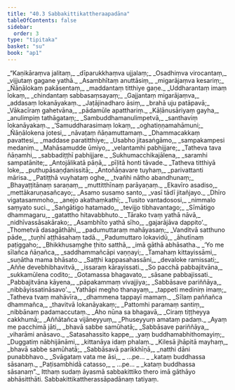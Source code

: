 ```yaml
---
title: "40.3 Sabbakittikattheraapadāna"
tableOfContents: false
sidebar:
  order: 3
type: "tipitaka"
basket: "su"
book: "ap1"
---
```



<DynamicBreadcrumb />

<Division number="304" book="ap1" bookNo="20" page="378">

<Paragraph number="4606" type="verses" book="ap1">
_“Kaṇikāraṃva jalitaṃ,_  
_dīparukkhaṃva ujjalaṃ;_  
_Osadhiṃva virocantaṃ,_  
_vijjutaṃ gagane yathā._  

</Paragraph>

</Division>
<Division number="305" book="ap1" bookNo="20" page="378">

<Paragraph number="4607" type="verses" book="ap1">
_Asambhītaṃ anuttāsiṃ,_  
_migarājaṃva kesariṃ;_  
_Ñāṇālokaṃ pakāsentaṃ,_  
_maddantaṃ titthiye gaṇe._  

</Paragraph>

</Division>
<Division number="306" book="ap1" bookNo="20" page="378">

<Paragraph number="4608" type="verses" book="ap1">
_Uddharantaṃ imaṃ lokaṃ,_  
_chindantaṃ sabbasaṃsayaṃ;_  
_Gajjantaṃ migarājaṃva,_  
_addasaṃ lokanāyakaṃ._  

</Paragraph>

</Division>
<Division number="307" book="ap1" bookNo="20" page="378">

<Paragraph number="4609" type="verses" book="ap1">
_Jaṭājinadharo āsiṃ,_  
_brahā uju patāpavā;_  
_Vākacīraṃ gahetvāna,_  
_pādamūle apatthariṃ._  

</Paragraph>

</Division>
<Division number="308" book="ap1" bookNo="20" page="378">

<Paragraph number="4610" type="verses" book="ap1">
_Kāḷānusāriyaṃ gayha,_  
_anulimpiṃ tathāgataṃ;_  
_Sambuddhamanulimpetvā,_  
_santhaviṃ lokanāyakaṃ._  

</Paragraph>

</Division>
<Division number="309" book="ap1" bookNo="20" page="378">

<Paragraph number="4611" type="verses" book="ap1">
_‘Samuddharasimaṃ lokaṃ,_  
_oghatiṇṇamahāmuni;_  
_Ñāṇālokena jotesi,_  
_nāvaṭaṃ ñāṇamuttamaṃ._  

</Paragraph>

</Division>
<Division number="310" book="ap1" bookNo="20" page="378">

<Paragraph number="4612" type="verses" book="ap1">
_Dhammacakkaṃ pavattesi,_  
_maddase paratitthiye;_  
_Usabho jitasaṅgāmo,_  
_sampakampesi medaniṃ._  

</Paragraph>

</Division>
<Division number="311" book="ap1" bookNo="20" page="378">

<Paragraph number="4613" type="verses" book="ap1">
_Mahāsamudde ūmiyo,_  
_velantamhi pabhijjare;_  
_Tatheva tava ñāṇamhi,_  
_sabbadiṭṭhī pabhijjare._  

</Paragraph>

</Division>
<Division number="312" book="ap1" bookNo="20" page="378">

<Paragraph number="4614" type="verses" book="ap1">
_Sukhumacchikajālena,_  
_saramhi sampatānite;_  
_Antojālikatā pāṇā,_  
_pīḷitā honti tāvade._  

</Paragraph>

</Division>
<Division number="313" book="ap1" bookNo="20" page="378">

<Paragraph number="4615" type="verses" book="ap1">
_Tatheva titthiyā loke,_  
_puthupāsaṇḍanissitā;_  
_Antoñāṇavare tuyhaṃ,_  
_parivattanti mārisa._  

</Paragraph>

</Division>
<Division number="314" book="ap1" bookNo="20" page="378">

<Paragraph number="4616" type="verses" book="ap1">
_Patiṭṭhā vuyhataṃ oghe,_  
_tvañhi nātho abandhunaṃ;_  
_Bhayaṭṭitānaṃ saraṇaṃ,_  
_muttitthīnaṃ parāyaṇaṃ._  

</Paragraph>

</Division>
<Division number="315" book="ap1" bookNo="20" page="379">

<Paragraph number="4617" type="verses" book="ap1">
_Ekavīro asadiso,_  
_mettākaruṇasañcayo;_  
_Asamo susamo santo,_  
_vasī tādī jitañjayo._  

</Paragraph>

</Division>
<Division number="316" book="ap1" bookNo="20" page="379">

<Paragraph number="4618" type="verses" book="ap1">
_Dhīro vigatasammoho,_  
_anejo akathaṃkathī;_  
_Tusito vantadososi,_  
_nimmalo saṃyato suci._  

</Paragraph>

</Division>
<Division number="317" book="ap1" bookNo="20" page="379">

<Paragraph number="4619" type="verses" book="ap1">
_Saṅgātigo hatamado,_  
_tevijjo tibhavantago;_  
_Sīmātigo dhammagaru,_  
_gatattho hitavabbhuto._  

</Paragraph>

</Division>
<Division number="318" book="ap1" bookNo="20" page="379">

<Paragraph number="4620" type="verses" book="ap1">
_Tārako tvaṃ yathā nāvā,_  
_nidhīvassāsakārako;_  
_Asambhīto yathā sīho,_  
_gajarājāva dappito’._  

</Paragraph>

</Division>
<Division number="319" book="ap1" bookNo="20" page="379">

<Paragraph number="4621" type="verses" book="ap1">
_Thometvā dasagāthāhi,_  
_padumuttaraṃ mahāyasaṃ;_  
_Vanditvā satthuno pāde,_  
_tuṇhī aṭṭhāsahaṃ tadā._  

</Paragraph>

</Division>
<Division number="320" book="ap1" bookNo="20" page="379">

<Paragraph number="4622" type="verses" book="ap1">
_Padumuttaro lokavidū,_  
_āhutīnaṃ paṭiggaho;_  
_Bhikkhusaṃghe ṭhito satthā,_  
_imā gāthā abhāsatha._  

</Paragraph>

</Division>
<Division number="321" book="ap1" bookNo="20" page="379">

<Paragraph number="4623" type="verses" book="ap1">
_‘Yo me sīlañca ñāṇañca,_  
_saddhammañcāpi vaṇṇayi;_  
_Tamahaṃ kittayissāmi,_  
_suṇātha mama bhāsato._  

</Paragraph>

</Division>
<Division number="322" book="ap1" bookNo="20" page="379">

<Paragraph number="4624" type="verses" book="ap1">
_Saṭṭhi kappasahassāni,_  
_devaloke ramissati;_  
_Aññe devebhibhavitvā,_  
_issaraṃ kārayissati._  

</Paragraph>

</Division>
<Division number="323" book="ap1" bookNo="20" page="379">

<Paragraph number="4625" type="verses" book="ap1">
_So pacchā pabbajitvāna,_  
_sukkamūlena codito;_  
_Gotamassa bhagavato,_  
_sāsane pabbajissati._  

</Paragraph>

</Division>
<Division number="324" book="ap1" bookNo="20" page="379">

<Paragraph number="4626" type="verses" book="ap1">
_Pabbajitvāna kāyena,_  
_pāpakammaṃ vivajjiya;_  
_Sabbāsave pariññāya,_  
_nibbāyissatināsavo’._  

</Paragraph>

</Division>
<Division number="325" book="ap1" bookNo="20" page="379">

<Paragraph number="4627" type="verses" book="ap1">
_Yathāpi megho thanayaṃ,_  
_tappeti mediniṃ imaṃ;_  
_Tatheva tvaṃ mahāvīra,_  
_dhammena tappayī mamaṃ._  

</Paragraph>

</Division>
<Division number="326" book="ap1" bookNo="20" page="379">

<Paragraph number="4628" type="verses" book="ap1">
_Sīlaṃ paññañca dhammañca,_  
_thavitvā lokanāyakaṃ;_  
_Pattomhi paramaṃ santiṃ,_  
_nibbānaṃ padamaccutaṃ._  

</Paragraph>

</Division>
<Division number="327" book="ap1" bookNo="20" page="380">

<Paragraph number="4629" type="verses" book="ap1">
_Aho nūna sa bhagavā,_  
_Ciraṃ tiṭṭheyya cakkhumā;_  
_Aññātañca vijāneyyuṃ,_  
_Phuseyyuṃ amataṃ padaṃ._  

</Paragraph>

</Division>
<Division number="328" book="ap1" bookNo="20" page="380">

<Paragraph number="4630" type="verses" book="ap1">
_Ayaṃ me pacchimā jāti,_  
_bhavā sabbe samūhatā;_  
_Sabbāsave pariññāya,_  
_viharāmi anāsavo._  

</Paragraph>

</Division>
<Division number="329" book="ap1" bookNo="20" page="380">

<Paragraph number="4631" type="verses" book="ap1">
_Satasahassito kappe,_  
_yaṃ buddhamabhithomayiṃ;_  
_Duggatiṃ nābhijānāmi,_  
_kittanāya idaṃ phalaṃ._  

</Paragraph>

</Division>
<Division number="330" book="ap1" bookNo="20" page="380">

<Paragraph number="4632" type="verses" book="ap1">
_Kilesā jhāpitā mayhaṃ,_  
_bhavā sabbe samūhatā;_  
_Sabbāsavā parikkhīṇā,_  
_natthi dāni punabbhavo._  

</Paragraph>

</Division>
<Division number="331" book="ap1" bookNo="20" page="380">

<Paragraph number="4633" type="verses" book="ap1">
_Svāgataṃ vata me āsi,_  
_ …pe… _  
_kataṃ buddhassa sāsanaṃ._  

</Paragraph>

</Division>
<Division number="332" book="ap1" bookNo="20" page="380">

<Paragraph number="4634" type="verses" book="ap1">
_Paṭisambhidā catasso,_  
_ …pe… _  
_kataṃ buddhassa sāsanaṃ”._  

</Paragraph>

<Paragraph number="4635" book="ap1">
Itthaṃ sudaṃ āyasmā sabbakittiko thero imā gāthāyo abhāsitthāti.

</Paragraph>
</Division>

<Paragraph number="4636" type="center" book="ap1">
Sabbakittikattherassāpadānaṃ tatiyaṃ.
</Paragraph>